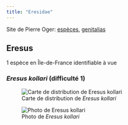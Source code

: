 ```yaml
---
title: "Eresidae"
---
```


Site de Pierre Oger: [espèces](https://arachno.piwigo.com/index?/category/510-eresidae), [genitalias](https://arachno.piwigo.com/index?/tags/1477-_eresidae)



## Eresus

1 espèce en Île-de-France identifiable à vue



### *Eresus kollari* (difficulté 1)

![Carte de distribution de *Eresus kollari*](https://asfra.fr/Site/User_pages/Atlas/LR_ASFRA_Eresidae_Eresus%20kollari_2022-03-10.jpeg)

![Photo de *Eresus kollari*](chemin/vers/photo.jpg)



